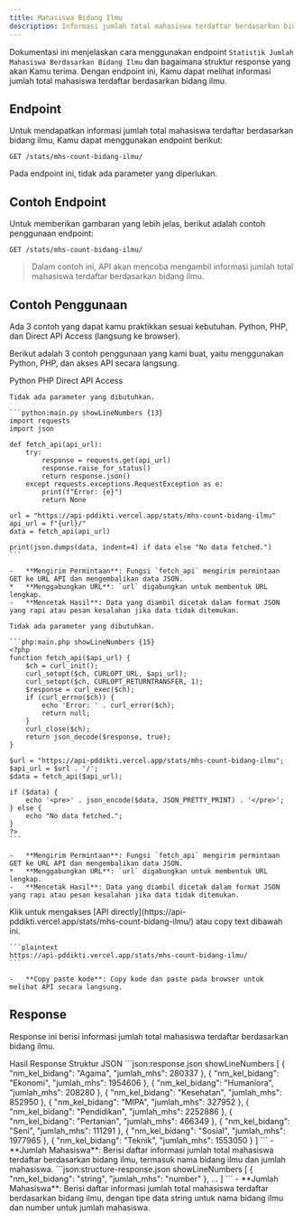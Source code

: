 ```yaml
---
title: Mahasiswa Bidang Ilmu
description: Informasi jumlah total mahasiswa terdaftar berdasarkan bidang ilmu.
---
```


Dokumentasi ini menjelaskan cara menggunakan endpoint `Statistik Jumlah Mahasiswa Berdasarkan Bidang Ilmu` dan bagaimana struktur response yang akan Kamu terima. Dengan endpoint ini, Kamu dapat melihat informasi jumlah total mahasiswa terdaftar berdasarkan bidang ilmu.

## Endpoint

Untuk mendapatkan informasi jumlah total mahasiswa terdaftar berdasarkan bidang ilmu, Kamu dapat menggunakan endpoint berikut:

```plaintext
GET /stats/mhs-count-bidang-ilmu/
```

Pada endpoint ini, tidak ada parameter yang diperlukan.

## Contoh Endpoint

Untuk memberikan gambaran yang lebih jelas, berikut adalah contoh penggunaan endpoint:

```plaintext
GET /stats/mhs-count-bidang-ilmu/
```

> Dalam contoh ini, API akan mencoba mengambil informasi jumlah total mahasiswa terdaftar berdasarkan bidang ilmu.

## Contoh Penggunaan

<Note type="danger" title="perhatian!">
  Ada 3 contoh yang dapat kamu praktikkan sesuai kebutuhan. Python, PHP, dan Direct API Access (langsung ke browser).
</Note>

Berikut adalah 3 contoh penggunaan yang kami buat, yaitu menggunakan Python, PHP, dan akses API secara langsung.

<Tabs defaultValue="python" className="pt-5 pb-1">
  <TabsList>
    <TabsTrigger value="python">Python</TabsTrigger>
    <TabsTrigger value="php">PHP</TabsTrigger>
    <TabsTrigger value="direct">Direct API Access</TabsTrigger>
  </TabsList>
  <TabsContent value="python">

    Tidak ada parameter yang dibutuhkan.

    ```python:main.py showLineNumbers {13}
    import requests
    import json

    def fetch_api(api_url):
        try:
            response = requests.get(api_url)
            response.raise_for_status()
            return response.json()
        except requests.exceptions.RequestException as e:
            print(f"Error: {e}")
            return None

    url = "https://api-pddikti.vercel.app/stats/mhs-count-bidang-ilmu"
    api_url = f"{url}/"
    data = fetch_api(api_url)

    print(json.dumps(data, indent=4) if data else "No data fetched.")
    ```

    -   **Mengirim Permintaan**: Fungsi `fetch_api` mengirim permintaan GET ke URL API dan mengembalikan data JSON.
    *   **Menggabungkan URL**: `url` digabungkan untuk membentuk URL lengkap.
    -   **Mencetak Hasil**: Data yang diambil dicetak dalam format JSON yang rapi atau pesan kesalahan jika data tidak ditemukan.
  </TabsContent>
  <TabsContent value="php">

    Tidak ada parameter yang dibutuhkan.

    ```php:main.php showLineNumbers {15}
    <?php
    function fetch_api($api_url) {
        $ch = curl_init();
        curl_setopt($ch, CURLOPT_URL, $api_url);
        curl_setopt($ch, CURLOPT_RETURNTRANSFER, 1);
        $response = curl_exec($ch);
        if (curl_errno($ch)) {
            echo 'Error: ' . curl_error($ch);
            return null;
        }
        curl_close($ch);
        return json_decode($response, true);
    }

    $url = "https://api-pddikti.vercel.app/stats/mhs-count-bidang-ilmu";
    $api_url = $url . '/';
    $data = fetch_api($api_url);

    if ($data) {
        echo '<pre>' . json_encode($data, JSON_PRETTY_PRINT) . '</pre>';
    } else {
        echo "No data fetched.";
    }
    ?>
    ```

    -   **Mengirim Permintaan**: Fungsi `fetch_api` mengirim permintaan GET ke URL API dan mengembalikan data JSON.
    *   **Menggabungkan URL**: `url` digabungkan untuk membentuk URL lengkap.
    -   **Mencetak Hasil**: Data yang diambil dicetak dalam format JSON yang rapi atau pesan kesalahan jika data tidak ditemukan.
  </TabsContent>
  <TabsContent value="direct">
    Klik untuk mengakses [API directly](https://api-pddikti.vercel.app/stats/mhs-count-bidang-ilmu/) atau copy text dibawah ini.

    ```plaintext
    https://api-pddikti.vercel.app/stats/mhs-count-bidang-ilmu/
    ```

    -   **Copy paste kode**: Copy kode dan paste pada browser untuk melihat API secara langsung.
  </TabsContent>
</Tabs>

## Response

Response ini berisi informasi jumlah total mahasiswa terdaftar berdasarkan bidang ilmu.

<Tabs defaultValue="hasil" className="pt-5 pb-1">
  <TabsList>
    <TabsTrigger value="hasil">Hasil Response</TabsTrigger>
    <TabsTrigger value="struktur">Struktur JSON</TabsTrigger>
  </TabsList>
  <TabsContent value="hasil">
    ```json:response.json showLineNumbers
    [
        {
            "nm_kel_bidang": "Agama",
            "jumlah_mhs": 280337
        },
        {
            "nm_kel_bidang": "Ekonomi",
            "jumlah_mhs": 1954606
        },
        {
            "nm_kel_bidang": "Humaniora",
            "jumlah_mhs": 208280
        },
        {
            "nm_kel_bidang": "Kesehatan",
            "jumlah_mhs": 852950
        },
        {
            "nm_kel_bidang": "MIPA",
            "jumlah_mhs": 327952
        },
        {
            "nm_kel_bidang": "Pendidikan",
            "jumlah_mhs": 2252886
        },
        {
            "nm_kel_bidang": "Pertanian",
            "jumlah_mhs": 466349
        },
        {
            "nm_kel_bidang": "Seni",
            "jumlah_mhs": 111291
        },
        {
            "nm_kel_bidang": "Sosial",
             "jumlah_mhs": 1977965
        },
         {
            "nm_kel_bidang": "Teknik",
             "jumlah_mhs": 1553050
        }
    ]
    ```
    - **Jumlah Mahasiswa**: Berisi daftar informasi jumlah total mahasiswa terdaftar berdasarkan bidang ilmu, termasuk nama bidang ilmu dan jumlah mahasiswa.
  </TabsContent>
  <TabsContent value="struktur">
    ```json:structure-response.json showLineNumbers
    [
       {
            "nm_kel_bidang": "string",
            "jumlah_mhs": "number"
        },
        ...
    ]
    ```
     - **Jumlah Mahasiswa**: Berisi daftar informasi jumlah total mahasiswa terdaftar berdasarkan bidang ilmu, dengan tipe data string untuk nama bidang ilmu dan number untuk jumlah mahasiswa.
  </TabsContent>
</Tabs>